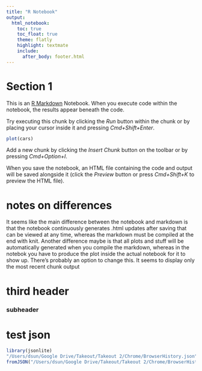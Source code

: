 ```yaml
---
title: "R Notebook"
output: 
  html_notebook:
    toc: true
    toc_float: true
    theme: flatly
    highlight: textmate
    include:
      after_body: footer.html
---
```


# Section 1
This is an [R Markdown](http://rmarkdown.rstudio.com) Notebook. When you execute code within the notebook, the results appear beneath the code. 

Try executing this chunk by clicking the *Run* button within the chunk or by placing your cursor inside it and pressing *Cmd+Shift+Enter*. 

```r
plot(cars)
```

Add a new chunk by clicking the *Insert Chunk* button on the toolbar or by pressing *Cmd+Option+I*.

When you save the notebook, an HTML file containing the code and output will be saved alongside it (click the *Preview* button or press *Cmd+Shift+K* to preview the HTML file).

# notes on differences
It seems like the main difference between the notebook and markdown is that the notebook continuously generates .html updates after saving that can be viewed at any time, whereas the markdown must be compiled at the end with knit. Another difference maybe is that all plots and stuff will be automatically generated when you compile the markdown, whereas in the notebok you have to produce the plot inside the actual notebook for it to show up. There's probably an option to change this. It seems to display only the most recent chunk output


# third header
### subheader

# test json
```r
library(jsonlite)
"/Users/dsun/Google Drive/Takeout/Takeout 2/Chrome/BrowserHistory.json"
fromJSON("/Users/dsun/Google Drive/Takeout/Takeout 2/Chrome/BrowserHistory.json")
```


